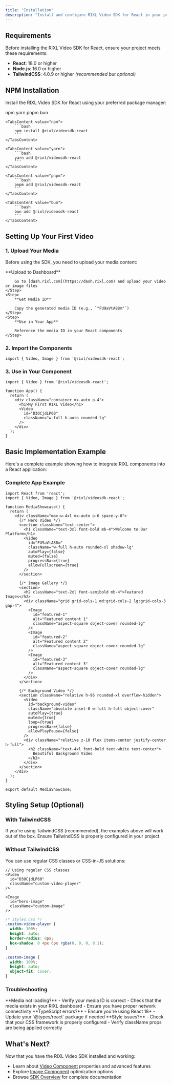 ```yaml
---
title: "Installation"
description: "Install and configure RIXL Video SDK for React in your project"
---
```


## Requirements

Before installing the RIXL Video SDK for React, ensure your project meets these requirements:

- **React**: 18.0 or higher
- **Node.js**: 16.0 or higher
- **TailwindCSS**: 4.0.9 or higher *(recommended but optional)*

## NPM Installation

Install the RIXL Video SDK for React using your preferred package manager:

<Tabs defaultValue="npm">
    <TabsList>
        <TabsTrigger value="npm">npm</TabsTrigger>
        <TabsTrigger value="yarn">yarn</TabsTrigger>
        <TabsTrigger value="pnpm">pnpm</TabsTrigger>
        <TabsTrigger value="bun">bun</TabsTrigger>
    </TabsList>

    <TabsContent value="npm">
        ```bash
        npm install @rixl/videosdk-react
        ```
    </TabsContent>

    <TabsContent value="yarn">
        ```bash
        yarn add @rixl/videosdk-react
        ```
    </TabsContent>

    <TabsContent value="pnpm">
        ```bash
        pnpm add @rixl/videosdk-react
        ```
    </TabsContent>

    <TabsContent value="bun">
        ```bash
        bun add @rixl/videosdk-react
        ```
    </TabsContent>
</Tabs>

## Setting Up Your First Video

### 1. Upload Your Media

Before using the SDK, you need to upload your media content:

<Steps>
    <Step>
        **Upload to Dashboard**

        Go to [dash.rixl.com](https://dash.rixl.com) and upload your video or image files
    </Step>
    <Step>
        **Get Media ID**

        Copy the generated media ID (e.g., `"FU9aVtA88m"`)
    </Step>
    <Step>
        **Use in Your App**

        Reference the media ID in your React components
    </Step>
</Steps>

### 2. Import the Components

```tsx
import { Video, Image } from '@rixl/videosdk-react';
```

### 3. Use in Your Component

```tsx
import { Video } from '@rixl/videosdk-react';

function App() {
  return (
    <div className="container mx-auto p-4">
      <h1>My First RIXL Video</h1>
      <Video
        id="D3OCjdLP60"
        className="w-full h-auto rounded-lg"
      />
    </div>
  );
}
```

## Basic Implementation Example

Here's a complete example showing how to integrate RIXL components into a React application:

### Complete App Example

```tsx
import React from 'react';
import { Video, Image } from '@rixl/videosdk-react';

function MediaShowcase() {
  return (
    <div className="max-w-4xl mx-auto p-6 space-y-8">
      {/* Hero Video */}
      <section className="text-center">
        <h1 className="text-3xl font-bold mb-4">Welcome to Our Platform</h1>
        <Video
          id="FU9aVtA88m"
          className="w-full h-auto rounded-xl shadow-lg"
          autoPlay={false}
          muted={false}
          progressBar={true}
          allowFullscreen={true}
        />
      </section>

      {/* Image Gallery */}
      <section>
        <h2 className="text-2xl font-semibold mb-4">Featured Images</h2>
        <div className="grid grid-cols-1 md:grid-cols-2 lg:grid-cols-3 gap-4">
          <Image
            id="featured-1"
            alt="Featured content 1"
            className="aspect-square object-cover rounded-lg"
          />
          <Image
            id="featured-2"
            alt="Featured content 2"
            className="aspect-square object-cover rounded-lg"
          />
          <Image
            id="featured-3"
            alt="Featured content 3"
            className="aspect-square object-cover rounded-lg"
          />
        </div>
      </section>

      {/* Background Video */}
      <section className="relative h-96 rounded-xl overflow-hidden">
        <Video
          id="background-video"
          className="absolute inset-0 w-full h-full object-cover"
          autoPlay={true}
          muted={true}
          loop={true}
          progressBar={false}
          allowPlayPause={false}
        />
        <div className="relative z-10 flex items-center justify-center h-full">
          <h2 className="text-4xl font-bold text-white text-center">
            Beautiful Background Video
          </h2>
        </div>
      </section>
    </div>
  );
}

export default MediaShowcase;
```

## Styling Setup (Optional)

### With TailwindCSS

If you're using TailwindCSS (recommended), the examples above will work out of the box. Ensure TailwindCSS is properly configured in your project.

### Without TailwindCSS

You can use regular CSS classes or CSS-in-JS solutions:

```tsx
// Using regular CSS classes
<Video
  id="D3OCjdLP60"
  className="custom-video-player"
/>

<Image
  id="hero-image"
  className="custom-image"
/>
```

```css
/* styles.css */
.custom-video-player {
  width: 100%;
  height: auto;
  border-radius: 8px;
  box-shadow: 0 4px 6px rgba(0, 0, 0, 0.1);
}

.custom-image {
  width: 100%;
  height: auto;
  object-fit: cover;
}
```

### Troubleshooting

<Callout type="warning">
    **Media not loading?**
    - Verify your media ID is correct
    - Check that the media exists in your RIXL dashboard
    - Ensure you have proper network connectivity
</Callout>

<Callout type="info">
    **TypeScript errors?**
    - Ensure you're using React 18+
    - Update your `@types/react` package if needed
</Callout>

<Callout type="default">
    **Style issues?**
    - Check that your CSS framework is properly configured
    - Verify className props are being applied correctly
</Callout>

## What's Next?

Now that you have the RIXL Video SDK installed and working:

- Learn about [Video Component](/sdk/video-component) properties and advanced features
- Explore [Image Component](/sdk/image-component) optimization options
- Browse [SDK Overview](/sdk/getting-started) for complete documentation